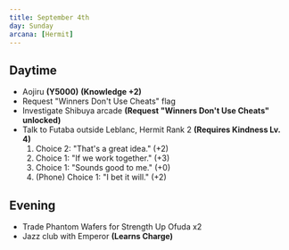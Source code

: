 ```yaml
---
title: September 4th
day: Sunday
arcana: [Hermit]
---
```


## Daytime
- Aojiru **(Y5000)** **(Knowledge +2)**
- Request "Winners Don't Use Cheats" flag
- Investigate Shibuya arcade **(Request "Winners Don't Use Cheats" unlocked)**
- Talk to Futaba outside Leblanc, Hermit Rank 2 **(Requires Kindness Lv. 4)**
    1. Choice 2: "That's a great idea." (+2)
    1. Choice 1: "If we work together." (+3)
    1. Choice 1: "Sounds good to me." (+0)
    1. (Phone) Choice 1: "I bet it will." (+2)

## Evening
- Trade Phantom Wafers for Strength Up Ofuda x2
- Jazz club with Emperor **(Learns Charge)**